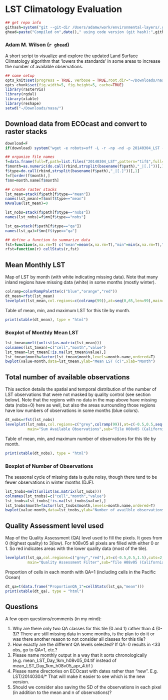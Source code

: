 LST Climatology Evaluation
====
```r
## get repo info
githash=system("git --git-dir /Users/adamw/work/environmental-layers/.git log --pretty=format:'%h' -n 1",intern=T)
ghead=paste("Compiled on",date()," using code version (git hash):",githash)
```

### Adam M. Wilson (`r ghead`)

A short script to visualize and explore the updated Land Surface Climatology algorithm that 'lowers the standards' in some areas to increase the number of available observations.  

```r
## some setup
opts_knit$set(progress = TRUE, verbose = TRUE,root.dir="~/Downloads/nasa/", upload.fun = imgur_upload, base.url = NULL) # upload all images to imgur.com
opts_chunk$set(fig.width=5, fig.height=5, cache=TRUE)
library(rasterVis)
library(rgdal)
library(xtable)
library(reshape)
setwd("~/Downloads/nasa/")
````


## Download data from ECOcast and convert to raster stacks
```r
download=F
if(download) system("wget -e robots=off -L -r -np -nd -p 20140304_LST -nc -A tif http://ecocast.arc.nasa.gov/data/pub/climateLayers/LST_new/")

## organize file names
f=data.frame(full=T,path=list.files("20140304_LST",pattern="tif$",full=T),stringsAsFactors=F)
f$month=as.numeric(do.call(rbind,strsplit(basename(f$path),"_|[.]"))[,7])
f$type=do.call(rbind,strsplit(basename(f$path),"_|[.]"))[,1]
f=f[order(f$month),]
f$mn=month.name[f$month]

## create raster stacks
lst_mean=stack(f$path[f$type=="mean"])
names(lst_mean)=f$mn[f$type=="mean"]
NAvalue(lst_mean)=0

lst_nobs=stack(f$path[f$type=="nobs"])
names(lst_nobs)=f$mn[f$type=="nobs"]

lst_qa=stack(f$path[f$type=="qa"])
names(lst_qa)=f$mn[f$type=="qa"]

## define a function to summarize data
fst=function(x,na.rm=T) c("mean"=mean(x,na.rm=T),"min"=min(x,na.rm=T),"max"=max(x,na.rm=T))
rfst=function(r) cellStats(r,fst)
```

## Mean Monthly LST

Map of LST by month (with white indicating missing data).  Note that many inland regions have missing data (white) in some months (mostly winter).
```r
colramp=colorRampPalette(c("blue","orange","red"))
dt_mean=rfst(lst_mean)
levelplot(lst_mean,col.regions=c(colramp(99)),at=seq(0,65,len=99),main="Mean Land Surface Temperature",sub="Tile H08v05 (California and Northern Mexico)")
```


Table of mean, min, and maximum LST for this tile by month.
```r
print(xtable(dt_mean), type = "html")
```

###  Boxplot of Monthly Mean LST
```r
lst_tmean=melt(unlist(as.matrix(lst_mean)))
colnames(lst_tmean)=c("cell","month","value")
lst_tmean=lst_tmean[!is.na(lst_tmean$value),]
lst_tmean$month=factor(lst_tmean$month,levels=month.name,ordered=T)
bwplot(value~month,data=lst_tmean,ylab="Mean LST (c)",xlab="Month")
```


## Total number of available observations

This section details the spatial and temporal distribution of the number of LST observations that were not masked by quality control (see section below).  Note that the regions with no data in the map above have missing data (nobs=0) here as well, but also the areas surrounding those regions have low numbers of observations in some months (blue colors).  
```r
dt_nobs=rfst(lst_nobs)
levelplot(lst_nobs,col.regions=c("grey",colramp(99)),at=c(-0.5,0.5,seq(1,325,len=99)),
          main="Sum Available Observations",sub="Tile H08v05 (California and Northern Mexico) \n Grey indicates zero observations")
```

Table of mean, min, and maximum number of observations for this tile by month.
```r
print(xtable(dt_nobs), type = "html")
```

###  Boxplot of Number of Observations
The seasonal cycle of missing data is quite noisy, though there tend to be fewer observations in winter months (DJF).  
```r
lst_tnobs=melt(unlist(as.matrix(lst_nobs)))
colnames(lst_tnobs)=c("cell","month","value")
lst_tnobs=lst_tnobs[!is.na(lst_tnobs$value),]
lst_tnobs$month=factor(lst_tnobs$month,levels=month.name,ordered=T)
bwplot(value~month,data=lst_tnobs,ylab="Number of availble observations",xlab="Month")
```


## Quality Assessment level used

Map of the Quality Assessment (QA) level used to fill the pixels. It goes from 0 (highest quality) to 3(low). For h08v05 all pixels are filled with either 0 or 1. So red indicates areas with the lower quality data (most of the tile).
```r
levelplot(lst_qa,col.regions=c("grey","red"),at=c(-0.5,0.5,1.5),cuts=2,
          main="Quality Assessment Filter",sub="Tile H08v05 (California and Northern Mexico)")
```


Proportion of cells in each month with QA=1 (including cells in the Pacific Ocean)
```r
dt_qa=t(data.frame("ProportionQA_1"=cellStats(lst_qa,"mean")))
print(xtable(dt_qa), type = "html")
```


## Questions

A few open questions/comments (in my mind):

  1. Why are there only two QA classes for this tile (0 and 1) rather than 4 (0-3)?  There are still missing data in some months, is the plan to do it or was there another reason to not consider all classes for this tile?
  2. How exactly are the different QA levels selected?  If QA=0 results in <33 obs, go to QA=1, etc.?  
  3.  Please name monthly output in a way that it sorts chronologically  (e.g. mean_LST_Day_1km_h08v05_04.tif instead of mean_LST_Day_1km_h08v05_apr_4.tif )  
  4.  Please name directories on ECOcast with dates rather than "new".  E.g. LST/20140304/*   That will make it easier to see which is the new version.
  5.  Should we consider also saving the SD of the observations in each pixel (in addition to the mean and n of observations)?

